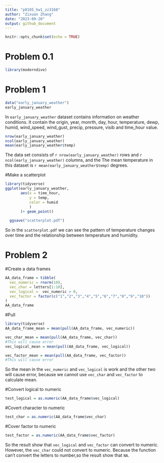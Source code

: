 ```yaml
---
title: "p8105_hw1_zz3168"
author: "Zixuan Zhang"
date: "2023-09-20"
output: github_document
---
```


```r
knitr::opts_chunk$set(echo = TRUE)
```
# Problem 0.1
```r
library(moderndive)
```

# Problem 1
```r
data("early_january_weather")
early_january_weather
```
In `early_january_weather` dataset contains information on weather conditions. It contain the origin, year, monrth, day, hour, temperature, dewp, humid, wind_speed, wind_gust, precip, pressure, visib and time_hour value. 

```r
nrow(early_january_weather)
ncol(early_january_weather)
mean(early_january_weather$temp)
```

The data set consists of `r nrow(early_january_weather)` rows and `r ncol(early_january_weather)` columns, and the The mean temperature in this dataset is `r mean(early_january_weather$temp)` degrees.


#Make a scatterplot
```r
library(tidyverse)
ggplot(early_january_weather, 
       aes(x = time_hour,
           y = temp,
           color = humid
           )
       )+ geom_point() 
  
  ggsave("scatterplot.pdf")
```
So in the `scatterplot.pdf`  we can see the pattern of temperature changes over time and the relationship between temperature and humidity.

# Problem 2

#Create a data frames
```r
AA_data_frame = tibble(
  vec_numeric = rnorm(10),
  vec_char = letters[1:10],
  vec_logical =  vec_numeric > 0,
  vec_factor = factor(c("1","2","3","4","5","6","7","8","9","10"))
)
AA_data_frame
```

#Pull

```r
library(tidyverse)
AA_data_frame_mean = mean(pull(AA_data_frame, vec_numeric))

vec_char_mean = mean(pull(AA_data_frame, vec_char))
#This will cause error
vec_logical_mean = mean(pull(AA_data_frame, vec_logical))

vec_factor_mean = mean(pull(AA_data_frame, vec_factor))
#This will cause error
```
So the mean in the `vec_numeric` and `vec_logical` is work and the other two will cause error, because we cannot use `vec_char` and `vec_factor` to calculate mean.


#Convert logical to numeric
```r
test_logical = as.numeric(AA_data_frame$vec_logical)
```
#Covert character to numeric
```r
test_char = as.numeric(AA_data_frame$vec_char)
```
#Cover factor to numeric
```r
test_factor = as.numeric(AA_data_frame$vec_factor)
```
So the result show that `vec_logical` and `vec_factor` can convert to numeric. However, the `vec_char` could not convert to numeric. Because the function can't convert the letters to number,so the result show that `NA`.
